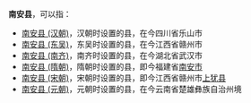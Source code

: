 '''南安县'''，可以指：
*[[南安县_(汉朝)|南安县 (汉朝)]]，汉朝时设置的县，在今四川省乐山市
*[[南安县_(东吴)|南安县 (东吴)]]，东吴时设置的县，在今江西省赣州市
*[[南安县_(南齐)|南安县 (南齐)]]，南齐时设置的县，在今湖北省武汉市
*[[南安县_(隋朝)|南安县 (隋朝)]]，隋朝时设置的县，即今福建省[[南安市|南安市]]
*[[南安县_(宋朝)|南安县 (宋朝)]]，宋朝时设置的县，即今江西省赣州市[[上犹县|上犹县]]
*[[南安县_(元朝)|南安县 (元朝)]]，元朝时设置的县，在今云南省楚雄彝族自治州境

{{Disambig|N|Cat=三字中国县名消歧义}}